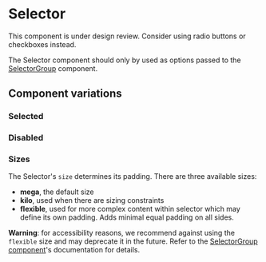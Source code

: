 
<Meta of={Stories} />

# Selector

<Status variant="inReview" >
  This component is under design review. Consider using radio buttons or
  checkboxes instead.
</Status>

The Selector component should only by used as options passed to the [SelectorGroup](Forms/Selector/SelectorGroup) component.

<Story of={Stories.Base} />
<Props />

## Component variations

### Selected

<Story of={Stories.Selected} />

### Disabled

<Story of={Stories.Disabled} />

### Sizes

The Selector's `size` determines its padding. There are three available sizes:

- **mega**, the default size
- **kilo**, used when there are sizing constraints
- **flexible**, used for more complex content within selector which may define its own padding. Adds minimal equal padding on all sides.

**Warning**: for accessibility reasons, we recommend against using the `flexible` size and may deprecate it in the future. Refer to the [SelectorGroup component](Forms/Selector/SelectorGroup)'s documentation for details.

<Story of={Stories.Sizes} />
